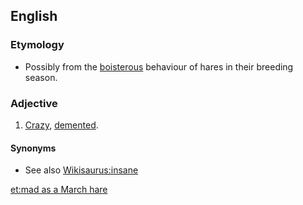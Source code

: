 ==English==
{{wikipedia}}

===Etymology===
* Possibly from the [[boisterous]] behaviour of hares in their breeding season.

===Adjective===
{{en-adj|head=[[mad]] [[as]] [[a]] [[March]] [[hare]]|-}}

# {{simile|colloquial}} [[crazy|Crazy]], [[demented]].

====Synonyms====
* See also [[Wikisaurus:insane]]

[[et:mad as a March hare]]